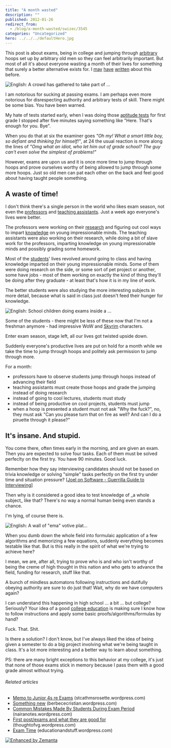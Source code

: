 ```yaml
---
title: "A month wasted"
description: ""
published: 2012-01-26
redirect_from:
  - /blog/a-month-wasted/swizec/3545
categories: "Uncategorized"
hero: ../../../defaultHero.jpg
---
```


This post is about exams, being in college and jumping through [arbitrary](http://en.wikipedia.org/wiki/Arbitrariness "Arbitrariness") hoops set up by arbitrary old men so they can feel arbitrarily important. But most of all it's about everyone wasting a month of their lives for something that surely a better alternative exists for. I [may](http://swizec.com/blog/i-suck-at-formal-education-or-does-education-suck/swizec/2564 "I suck at [formal] education or does education suck?") [have](http://swizec.com/blog/a-longboard-and-a-school-system/swizec/2438 "A longboard and a school system") [written](http://swizec.com/blog/doing-a-startup-taught-me-the-value-of-staying-in-school/swizec/1819 "Doing a startup taught me the value of staying in school") about this before.

![English: A crowd has gathered to take part of ...](https://swizec.com/blog/wp-content/uploads/2012/01/300px-University_of_Tokyo_Admittance_Celebrations_2011-03-10.jpg "English: A crowd has gathered to take part of ...")

I am notorious for sucking at passing exams. I am perhaps even more notorious for disrespecting authority and arbitrary tests of skill. There might be some bias. You have been warned.

My hate of tests started early, when I was doing those [aptitude tests](http://en.wikipedia.org/wiki/Test_%28assessment%29 "Test (assessment)") for first grade I stopped after five minutes saying something like "Here. That's enough for you. Bye".

When you do that at six the examiner goes _"Oh my! What a smart little boy, so defiant and thinking for himself!"_, at 24 the usual reaction is more along the lines of _"Omg what an idiot, who let him out of grade school? The guy can't even solve the simplest of problems!"_

However, exams are upon us and it is once more time to jump through hoops and prove ourselves worthy of being allowed to jump through some more hoops. Just so old men can pat each other on the back and feel good about having taught people something.

## A waste of time!

I don't think there's a single person in the world who likes exam season, not even the [professors](http://en.wikipedia.org/wiki/Professor "Professor") and [teaching assistants](http://en.wikipedia.org/wiki/Teaching_assistant "Teaching assistant"). Just a week ago everyone's lives were better.

The professors were working on their [research](http://en.wikipedia.org/wiki/Research "Research") and figuring out cool ways to impart [knowledge](http://en.wikipedia.org/wiki/Knowledge "Knowledge") on young impressionable minds. The teaching assistants were also working on their research, while doing a bit of slave work for the professors, imparting knowledge on young impressionable minds and possibly grading some homework.

Most of the [students](http://en.wikipedia.org/wiki/Student "Student")' lives revolved around going to class and having knowledge imparted on their young impressionable minds. Some of them were doing research on the side, or some sort of pet project or another, some have jobs - most of them working on exactly the kind of thing they'll be doing after they graduate - at least that's how it is in my line of work.

The better students were also studying the more interesting subjects in more detail, because what is said in class just doesn't feed their hunger for knowledge.

![English: School children doing exams inside a ...](https://swizec.com/blog/wp-content/uploads/2012/01/300px-StateLibQld_1_1003481.jpg "English: School children doing exams inside a ...")

Some of the students - there might be less of these now that I'm not a freshman anymore - had impressive WoW and [Skyrim](http://www.elderscrolls.com/ "The Elder Scrolls V: Skyrim") characters.

Enter exam season, stage left, all our lives got twisted upside down.

Suddenly everyone's productive lives are put on hold for a month while we take the time to jump through hoops and politely ask permission to jump through more.

For a month:

- professors have to observe students jump through hoops instead of advancing their field
- teaching assistants must create those hoops and grade the jumping instead of doing research
- instead of going to cool lectures, students must study
- instead of being productive on cool projects, students must jump
- when a hoop is presented a student must not ask "Why the fuck?", no, they must ask "Can you please turn that on fire as well? And can I do a piruette through it please?"

## It's insane. And stupid.

You come there, often times early in the morning, and are given an exam. Then you are expected to solve four tasks. Each of them must be solved perfeclty on the first try. You have 90 minutes. Good luck.

Remember how they say interviewing candidates should not be based on trivia knowledge or solving "simple" tasks perfectly on the first try under time and situation pressure? \[[Joel on Software - Guerrilla Guide to Interviewing](http://www.joelonsoftware.com/articles/fog0000000073.html)]

Then why is it considered a good idea to test knowledge of \_a whole subject\_ like that? There's no way a normal human being even stands a chance.

I'm lying, of course there is.

![English: A wall of "ema" votive plat...](https://swizec.com/blog/wp-content/uploads/2012/01/300px-Yushima_tenmangu_ema1.jpg 'English: A wall of "ema" votive plat...')

When you dumb down the whole field into formulaic application of a few algorithms and memorizing a few equations, suddenly everything becomes testable like that. But is this really in the spirit of what we're trying to achieve here?

I mean, we are, after all, trying to prove who is and who isn't worthy of being the creme of high thought in this nation and who gets to advance the field, funding for research, stuff like that.

A bunch of mindless automatons following instructions and dutifully obeying authority are sure to do just that! Wait, why do we have computers again?

I can understand this happening in high school ... a bit ... but college? Seriously? Your idea of a good [college education](http://en.wikipedia.org/wiki/Higher_education "Higher education") is making sure I know how to follow instructions and apply some basic proofs/algorithms/formulas by hand?

Fuck. That. Shit.

Is there a solution? I don't know, but I've always liked the idea of being given a semester to do a big project involving what we're being taught in class. It's a lot more interesting and a better way to learn about something.

PS: there are many bright exceptions to this behavior at my college, it's just that none of those exams stick in memory because I pass them with a good grade almost without trying.

###### Related articles

- [Memo to Junior 4s re Exams](http://stcathmsrosette.wordpress.com/2012/01/25/memo-to-junior-4s-re-exams/) (stcathmsrosette.wordpress.com)
- [Something new](http://berbececristian.wordpress.com/2012/01/24/something-new/) (berbececristian.wordpress.com)
- [Common Mistakes Made By Students During Exam Period](https://nairanotes.wordpress.com/2011/11/22/common-mistakes-made-by-students-during-exam-period/) (nairanotes.wordpress.com)
- [First post/exams and what they are good for](http://thoughtofvg.wordpress.com/2012/01/17/first-postexams-and-what-they-are-good-for/) (thoughtofvg.wordpress.com)
- [Exam Time](http://educationandstuff.wordpress.com/2012/01/25/exam-time/) (educationandstuff.wordpress.com)

[![Enhanced by Zemanta](https://img.zemanta.com/zemified_e.png?x-id=3a3735c0-5800-4a6a-a537-73ae48b3f53b)](http://www.zemanta.com/ "Enhanced by Zemanta")

